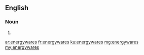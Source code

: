==English==

===Noun===
{{head|en}}

# {{plural of|energyware}}

[[ar:energywares]]
[[fr:energywares]]
[[ku:energywares]]
[[mg:energywares]]
[[my:energywares]]